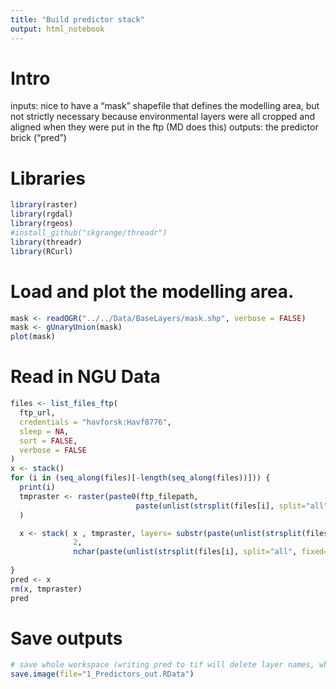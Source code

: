 ```yaml
---
title: "Build predictor stack"
output: html_notebook
---
```

# Intro

inputs: nice to have a "mask" shapefile that defines the modelling area, but not strictly necessary because environmental layers were all cropped and aligned when they were put in the ftp (MD does this)
outputs: the predictor brick ("pred")

# Libraries
```r
library(raster)
library(rgdal)
library(rgeos)
#install_github("skgrange/threadr")
library(threadr)
library(RCurl)
```

# Load and plot the modelling area.
```r
mask <- readOGR("../../Data/BaseLayers/mask.shp", verbose = FALSE)
mask <- gUnaryUnion(mask)
plot(mask)
```
# Read in NGU Data
```r
files <- list_files_ftp(
  ftp_url,
  credentials = "havforsk:Havf8776",
  sleep = NA,
  sort = FALSE,
  verbose = FALSE
)
x <- stack()
for (i in (seq_along(files)[-length(seq_along(files))])) {
  print(i)
  tmpraster <- raster(paste0(ftp_filepath,
                            paste(unlist(strsplit(files[i], split="all", fixed=TRUE))[2], sep=""))
  )

  x <- stack( x , tmpraster, layers= substr(paste(unlist(strsplit(files[i], split="all", fixed=TRUE))[2], sep=""),
              2,
              nchar(paste(unlist(strsplit(files[i], split="all", fixed=TRUE))[2], sep=""))-4))
  
}
pred <- x
rm(x, tmpraster)
pred
```
# Save outputs
```r

# save whole workspace (writing pred to tif will delete layer names, which is a pain...)
save.image(file="1_Predictors_out.RData")

```


